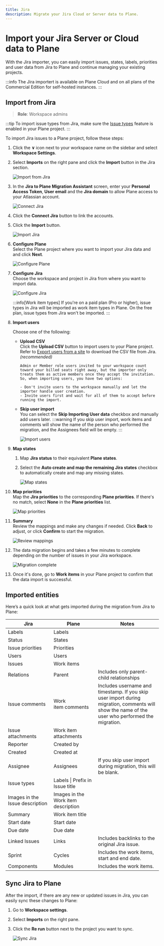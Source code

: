 ```yaml
---
title: Jira
description: Migrate your Jira Cloud or Server data to Plane.
---
```


# Import your Jira Server or Cloud data to Plane

With the Jira importer, you can easily import issues, states, labels, priorities and user data from Jira to Plane and continue managing your existing projects.

:::info
The Jira importert is available on Plane Cloud and on all plans of the Commercial Edition for self-hosted instances.
:::

## Import from Jira

> **Role**: Workspace admins

:::tip
To import issue types from Jira, make sure the [Issue types](/core-concepts/issues/issue-types) feature is enabled in your Plane project.
:::

To import Jira issues to a Plane project, follow these steps:

1.  Click the **∨** icon next to your workspace name on the sidebar and select **Workspace Settings**.

2.  Select **Imports** on the right pane and click the **Import** button in the Jira section.
    
    ![Import from Jira](https://media.docs.plane.so/importers/jira/import-jira-cloud-server.webp#hero)

3.  In the **Jira to Plane Migration Assistant** screen, enter your **Personal Access Token**, **User email** and the **Jira domain** to allow Plane access to your Atlassian account.
    
    ![Connect Jira](https://media.docs.plane.so/importers/jira/jira-plane-migration-assitant.webp#hero)

4.  Click the **Connect Jira** button to link the accounts.

5.  Click the **Import** button.
    
    ![Import Jira](https://media.docs.plane.so/importers/jira/import-jira-data.webp#hero)

6.  **Configure Plane**  
    Select the Plane project where you want to import your Jira data and and click **Next**.
    
    ![Configure Plane](https://media.docs.plane.so/importers/jira/configure-plane.webp#hero)

7.  **Configure Jira**  
    Choose the workspace and project in Jira from where you want to import data.
    
    ![Configure Jira](https://media.docs.plane.so/importers/jira/configure-jira.webp#hero)

    :::info[Work item types]
    If you're on a paid plan (Pro or higher), issue types in Jira will be imported as work item types in Plane. On the free plan, issue types from Jira won't be imported.
    :::

8.  **Import users**

    Choose one of the following:
    - **Upload CSV**  
      Click the **Upload CSV** button to import users to your Plane project. Refer to [Export users from a site](https://support.atlassian.com/organization-administration/docs/export-users-from-a-site/) to download the CSV file from Jira. _(recommended)_

          Admin or Member role users invited to your workspace count toward your billed seats right away, but the importer only treats them as active members once they accept the invitation. So, when importing users, you have two options:

          - Don't invite users to the workspace manually and let the importer handle user creation.
          - Invite users first and wait for all of them to accept before running the import.

    - **Skip user import**  
      You can select the **Skip Importing User data** checkbox and manually add users later.
      :::warning
      If you skip user import, work items and comments will show the name of the person who performed the migration, and the Assignees field will be empty.
      :::
      
      ![Import users](https://media.docs.plane.so/importers/jira/import-users.webp#hero)

9.  **Map states**
    1. Map **Jira status** to their equivalent **Plane states**.
    2. Select the **Auto create and map the remaining Jira states** checkbox to automatically create and map any missing states.
       
       ![Map states](https://media.docs.plane.so/importers/jira/map-states.webp#hero)

10. **Map priorities**  
    Map the **Jira priorities** to the corresponding **Plane priorities**. If there's no match, select **None** in the **Plane priorities** list.
    
    ![Map priorities](https://media.docs.plane.so/importers/jira/map-priorities.webp#hero)

11. **Summary**  
    Review the mappings and make any changes if needed. Click **Back** to adjust, or click **Confirm** to start the migration.
    
    ![Review mappings](https://media.docs.plane.so/importers/jira/import-summary.webp#hero)

12. The data migration begins and takes a few minutes to complete depending on the number of issues in your Jira workspace.
    
    ![Migration complete](https://media.docs.plane.so/importers/jira/jira-import-complete.webp#hero)

13. Once it's done, go to **Work items** in your Plane project to confirm that the data import is successful.

## Imported entities

Here’s a quick look at what gets imported during the migration from Jira to Plane:

| Jira                            | Plane                               | Notes                                                                                                                                           |
| ------------------------------- | ----------------------------------- | ----------------------------------------------------------------------------------------------------------------------------------------------- |
| Labels                          | Labels                              |                                                                                                                                                 |
| Status                          | States                              |                                                                                                                                                 |
| Issue priorities                | Priorities                          |                                                                                                                                                 |
| Users                           | Users                               |                                                                                                                                                 |
| Issues                          | Work items                          |                                                                                                                                                 |
| Relations                       | Parent                              | Includes only parent-child relationships                                                                                                        |
| Issue&nbsp;comments             | Work item&nbsp;comments             | Includes username and timestamp. If you skip user import during migration, comments will show the name of the user who performed the migration. |
| Issue attachments               | Work item attachments               |                                                                                                                                                 |
| Reporter                        | Created by                          |                                                                                                                                                 |
| Created                         | Created at                          |                                                                                                                                                 |
| Assignee                        | Assignees                           | If you skip user import during migration, this will be blank.                                                                                   |
| Issue types                     | Labels \| Prefix in Issue title     |                                                                                                                                                 |
| Images in the Issue description | Images in the Work item description |                                                                                                                                                 |
| Summary                         | Work item title                     |                                                                                                                                                 |
| Start date                      | Start date                          |                                                                                                                                                 |
| Due date                        | Due date                            |                                                                                                                                                 |
| Linked Issues                   | Links                               | Includes backlinks to the original Jira issue.                                                                                                  |
| Sprint                          | Cycles                              | Includes the work items, start and end date.                                                                                                    |
| Components                      | Modules                             | Includes the work items.                                                                                                                        |

## Sync Jira to Plane

After the import, if there are any new or updated issues in Jira, you can easily sync these changes to Plane:

1. Go to **Workspace settings**.
2. Select **Imports** on the right pane.
3. Click the **Re run** button next to the project you want to sync.
   
   ![Sync Jira](https://media.docs.plane.so/importers/jira/rerun-import.webp#hero)
